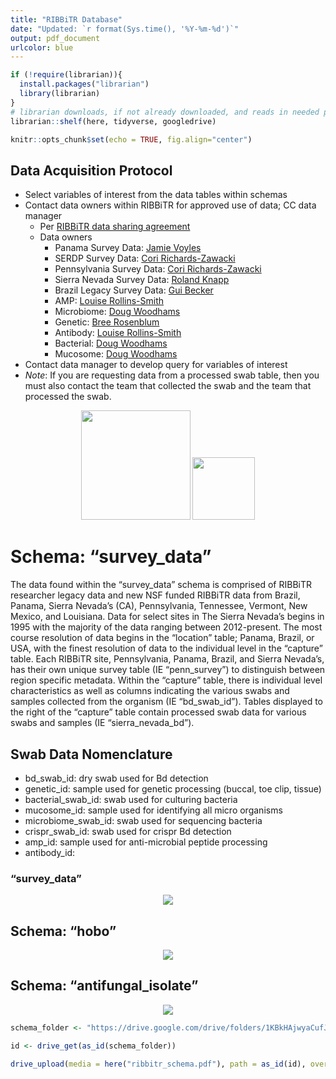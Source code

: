 ```yaml
---
title: "RIBBiTR Database"
date: "Updated: `r format(Sys.time(), '%Y-%m-%d')`"
output: pdf_document
urlcolor: blue
---
```


```r
if (!require(librarian)){
  install.packages("librarian")
  library(librarian)
}
# librarian downloads, if not already downloaded, and reads in needed packages
librarian::shelf(here, tidyverse, googledrive)

knitr::opts_chunk$set(echo = TRUE, fig.align="center")
```

## Data Acquisition Protocol

-   Select variables of interest from the data tables within schemas
-   Contact data owners within RIBBiTR for approved use of data; CC data manager
    -   Per [RIBBiTR data sharing agreement](https://docs.google.com/document/d/1m1EEuUH3ioVVXtFkDaWFHITddPcmputEhZxfW_omtrI/edit#heading=h.q4aj1repk7gi)
    - Data owners
      - Panama Survey Data: [Jamie Voyles](jvoyles@unr.edu)
      - SERDP Survey Data: [Cori Richards-Zawacki](cori.zawacki@pitt.edu)
      - Pennsylvania Survey Data: [Cori Richards-Zawacki](cori.zawacki@pitt.edu)
      - Sierra Nevada Survey Data: [Roland Knapp](roland.knapp@ucsb.edu)
      - Brazil Legacy Survey Data: [Gui Becker](guibecker@psu.edu)
      - AMP: [Louise Rollins-Smith](louise.rollins-smith@vanderbilt.edu)
      - Microbiome: [Doug Woodhams](dwoodhams@gmail.com)
      - Genetic: [Bree Rosenblum](rosenblum@berkeley.edu)
      - Antibody: [Louise Rollins-Smith](louise.rollins-smith@vanderbilt.edu)
      - Bacterial: [Doug Woodhams](dwoodhams@gmail.com)
      - Mucosome: [Doug Woodhams](dwoodhams@gmail.com)
-   Contact data manager to develop query for variables of interest
-   *Note*: If you are requesting data from a processed swab table, then you must also contact the team that collected the swab and the team that processed the swab.

<center>![](ribbitr.png){width="175px"} ![](nsf_logo.png){width="100px"}</center>

\pagebreak

# Schema: "survey_data"

  The data found within the "survey_data" schema is comprised of RIBBiTR researcher legacy data and new NSF funded RIBBiTR data from Brazil, Panama, Sierra Nevada's (CA), Pennsylvania, Tennessee, Vermont, New Mexico, and Louisiana. Data for select sites in The Sierra Nevada's begins in 1995 with the majority of the data ranging between 2012-present. The most course resolution of data begins in the "location" table; Panama, Brazil, or USA, with the finest resolution of data to the individual level in the "capture" table. Each RIBBiTR site, Pennsylvania, Panama, Brazil, and Sierra Nevada's, has their own unique survey table (IE "penn_survey") to distinguish between region specific metadata. Within the "capture" table, there is individual level characteristics as well as columns indicating the various swabs and samples collected from the organism (IE "bd_swab_id"). Tables displayed to the right of the "capture" table contain processed swab data for various swabs and samples (IE "sierra_nevada_bd").     

## Swab Data Nomenclature

- bd_swab_id: dry swab used for Bd detection
- genetic_id: sample used for genetic processing (buccal, toe clip, tissue)
- bacterial_swab_id: swab used for culturing bacteria 
- mucosome_id: sample used for identifying all micro organisms 
- microbiome_swab_id: swab used for sequencing bacteria
- crispr_swab_id: swab used for crispr Bd detection
- amp_id: sample used for anti-microbial peptide processing
- antibody_id: 

### "survey_data"
<center>![](RIBBiTR - survey_data.png)</center>

## Schema: "hobo"
<center>![](RIBBiTR - hobo.png)</center>

## Schema: "antifungal_isolate"
<center>![](RIBBiTR - antifungal_isolate.png)</center>

```r

schema_folder <- "https://drive.google.com/drive/folders/1KBkHAjwyaCufJpM1qbcyN6F-pd_uJpxU"

id <- drive_get(as_id(schema_folder))

drive_upload(media = here("ribbitr_schema.pdf"), path = as_id(id), overwrite = T)

```
